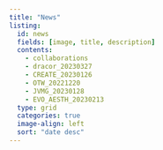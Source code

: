 ```yaml
---
title: "News"
listing:
  id: news
  fields: [image, title, description]
  contents: 
    - collaborations
    - dracor_20230327
    - CREATE_20230126
    - OTW_20221220
    - JVMG_20230128
    - EVO_AESTH_20230213
  type: grid
  categories: true
  image-align: left
  sort: "date desc"
---
```


